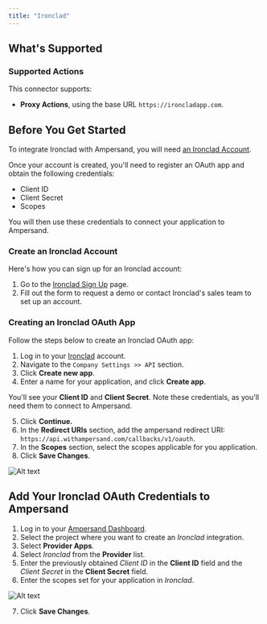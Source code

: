```yaml
---
title: "Ironclad"
---
```


## What's Supported

### Supported Actions
This connector supports:
* **Proxy Actions**, using the base URL `https://ironcladapp.com`.

## Before You Get Started

To integrate Ironclad with Ampersand, you will need [an Ironclad Account](https://ironcladapp.com/).

Once your account is created, you'll need to register an OAuth app and obtain the following credentials:

* Client ID
* Client Secret
* Scopes

You will then use these credentials to connect your application to Ampersand.

### Create an Ironclad Account

Here's how you can sign up for an Ironclad account:

1. Go to the [Ironclad Sign Up](https://ironcladapp.com/signin) page.
2. Fill out the form to request a demo or contact Ironclad's sales team to set up an account.

### Creating an Ironclad OAuth App

Follow the steps below to create an Ironclad OAuth app:

1. Log in to your [Ironclad](https://ironcladapp.com/signin) account.
2. Navigate to the `Company Settings >> API` section.
3. Click **Create new app**.
4. Enter a name for your application, and click **Create app**.

You'll see your **Client ID** and **Client Secret**. Note these credentials, as you'll need them to connect to Ampersand.

5. Click **Continue.**
6. In the **Redirect URIs** section, add the ampersand redirect URI: `https://api.withampersand.com/callbacks/v1/oauth`.
7. In the **Scopes** section, select the scopes applicable for you application. 
8. Click **Save Changes**.

![Alt text](/images/provider-guides/ironclad1.gif)


## Add Your Ironclad OAuth Credentials to Ampersand

1. Log in to your [Ampersand Dashboard](https://dashboard.withampersand.com).
2. Select the project where you want to create an *Ironclad* integration.
3. Select **Provider Apps**.
4. Select *Ironclad* from the **Provider** list.
5. Enter the previously obtained *Client ID* in the **Client ID** field and the *Client Secret* in the **Client Secret** field.
6. Enter the scopes set for your application in _Ironclad_.

![Alt text](/images/provider-guides/ironclad.gif)

7. Click **Save Changes**.
